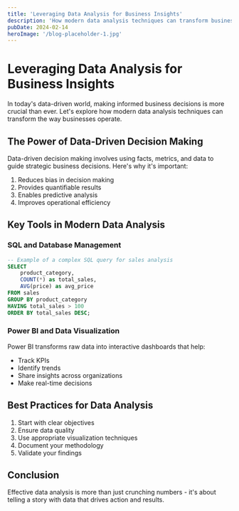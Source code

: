 ```yaml
---
title: 'Leveraging Data Analysis for Business Insights'
description: 'How modern data analysis techniques can transform business decision-making'
pubDate: 2024-02-14
heroImage: '/blog-placeholder-1.jpg'
---
```


# Leveraging Data Analysis for Business Insights

In today's data-driven world, making informed business decisions is more crucial than ever. Let's explore how modern data analysis techniques can transform the way businesses operate.

## The Power of Data-Driven Decision Making

Data-driven decision making involves using facts, metrics, and data to guide strategic business decisions. Here's why it's important:

1. Reduces bias in decision making
2. Provides quantifiable results
3. Enables predictive analysis
4. Improves operational efficiency

## Key Tools in Modern Data Analysis

### SQL and Database Management

```sql
-- Example of a complex SQL query for sales analysis
SELECT 
    product_category,
    COUNT(*) as total_sales,
    AVG(price) as avg_price
FROM sales
GROUP BY product_category
HAVING total_sales > 100
ORDER BY total_sales DESC;
```

### Power BI and Data Visualization

Power BI transforms raw data into interactive dashboards that help:
- Track KPIs
- Identify trends
- Share insights across organizations
- Make real-time decisions

## Best Practices for Data Analysis

1. Start with clear objectives
2. Ensure data quality
3. Use appropriate visualization techniques
4. Document your methodology
5. Validate your findings

## Conclusion

Effective data analysis is more than just crunching numbers - it's about telling a story with data that drives action and results.